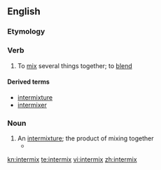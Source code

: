 ==English==

===Etymology===

{{prefix|inter|mix}}

===Verb===
{{en-verb|intermix|es}}

# To [[mix]] several things together; to [[blend]]

====Derived terms====
*[[intermixture]]
*[[intermixer]]

===Noun===
{{en-noun|es}}

# An [[intermixture]]; the product of mixing together
#*{{quote-book|1973|Wilson Brian Key|Subliminal Seduction|url=http://books.google.com/books?id=Ah-SAAAAIAAJ|isbn=0138590907|page=83
|passage=This idealized structure may not exist in reality, considering the high divorce rate and the '''intermixes''' of maternal-paternal dominance characteristics.}}

[[kn:intermix]]
[[te:intermix]]
[[vi:intermix]]
[[zh:intermix]]